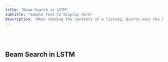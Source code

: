 ```yaml
---
title: "Beam Search in LSTM"
subtitle: "Sample Text to Display here"
description: "When reading the contents of a listing, Quarto uses the metadata read from the front matter of the document or the contents of the document itself to populate the following fields for each item:"
---
```


<br><br>
<h2>Beam Search in LSTM<h2>
